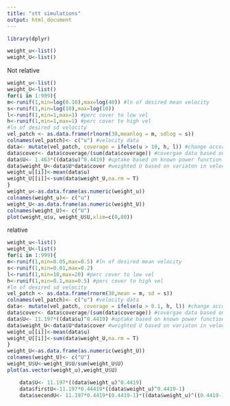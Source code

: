 ```yaml
---
title: "stt simulations"
output: html_document
---
```


```r
library(dplyr)
```

```r

weight_u<-list()
weight_U<-list()
```


Not relative
```r
weight_u<-list()
weight_U<-list()
for(i in 1:999){
m<-runif(1,min=log(0.10),max=log(40)) #ln of desired mean velocity
s<-runif(1,min=log(10),max=log(10))
l<-runif(1,min=1,max=1) #perc cover to low vel
h<-runif(1,min=1,max=1) #perc cover to high vel
#ln of desired sd velocity
vel_patch <- as.data.frame(rlnorm(30,meanlog = m, sdlog = s))
colnames(vel_patch)<- c("u") #velocity data  
data<- mutate(vel_patch, coverage = ifelse(u > 10, h, l)) #change accordingly
data$cover<- data$coverage/(sum(data$coverage)) #covergae data based on velocity   
data$U<- 1.463*((data$u)^0.4419) #uptake based on known power function
data$weight_U<-data$U*data$cover #weighted U based on variaton in velocity
weight_u[[i]]<-mean(data$u)
weight_U[[i]]<-sum(data$weight_U,na.rm = T)
}
weight_u<-as.data.frame(as.numeric(weight_u))
colnames(weight_u)<- c("u")
weight_U<-as.data.frame(as.numeric(weight_U))
colnames(weight_U)<- c("U")
plot(weight_u$u, weight_U$U,xlim=c(0,80))


```


 relative
```r
weight_u<-list()
weight_U<-list()
for(i in 1:999){
m<-runif(1,min=0.05,max=0.5) #ln of desired mean velocity
s<-runif(1,min=0.01,max=0.2)
l<-runif(1,min=10,max=20) #perc cover to low vel
h<-runif(1,min=0.1,max=0.5) #perc cover to high vel
#ln of desired sd velocity
vel_patch <- as.data.frame(rnorm(30,mean = m, sd = s))
colnames(vel_patch)<- c("u") #velocity data
data<- mutate(vel_patch, coverage = ifelse(u > 0.1, h, l)) #change accordingly
data$cover<- data$coverage/(sum(data$coverage)) #covergae data based on velocity   
data$U<- 11.197*((data$u)^0.4419) #uptake based on known power function
data$weight_U<-data$U*data$cover #weighted U based on variaton in velocity
weight_u[[i]]<-mean(data$u)
weight_U[[i]]<-sum(data$weight_U,na.rm = T)
}
weight_U<-as.data.frame(as.numeric(weight_U))
colnames(weight_U)<- c("U")
weight_U$U<-weight_U$U/sum(weight_U$U)
plot(as.vector(weight_u),weight_U$U)

```

```r
    data$U<- 11.197*((data$weight_u)^0.4419)
    data$firstU<-11.197*0.44419*((data$weight_u)^0.4419-1)
    data$secondU<- 11.197*0.4419*(0.4419-1)*((data$weight_u)^((0.4419-1)-1))

```

